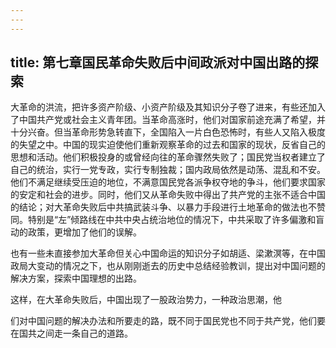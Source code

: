 ```yaml
---
---
---
```

title: 第七章国民革命失败后中间政派对中国出路的探索
---



大革命的洪流，把许多资产阶级、小资产阶级及其知识分子卷了进来，有些还加入了中国共产党或社会主义青年团。当革命高涨时，他们对国家前途充满了希望，并十分兴奋。但当革命形势急转直下，全国陷入一片白色恐怖时，有些人又陷入极度的失望之中。中国的现实迫使他们重新观察革命的过去和国家的现状，反省自己的思想和活动。他们积极投身的或曾经向往的革命骤然失败了；国民党当权者建立了自己的统治，实行一党专政，实行专制独裁；国内政局依然是动荡、混乱和不安。他们不满足继续受压迫的地位，不满意国民党各派争权夺地的争斗，他们要求国家的安定和社会的进步。同时，他们又从革命失败中得出了共产党的主张不适合中国的结论；对大革命失败后中共搞武装斗争、以暴力手段进行土地革命的做法也不赞同。特别是“左”倾路线在中共中央占统治地位的情况下，中共采取了许多偏激和盲动的政策，更增加了他们的误解。

也有一些未直接参加大革命但关心中国命运的知识分子如胡适、梁漱溟等，在中国政局大变动的情况之下，也从刚刚逝去的历史中总结经验教训，提出对中国问题的解决方案，探索中国理想的出路。

这样，在大革命失败后，中国出现了一股政治势力，一种政治思潮，他

们对中国问题的解决办法和所要走的路，既不同于国民党也不同于共产党，他们要在国共之间走一条自己的道路。